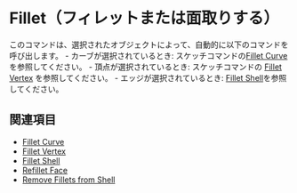 
# Fillet（フィレットまたは面取りする）

<Reference shortcut="B" command="Fillet" button="" />

このコマンドは、選択されたオブジェクトによって、自動的に以下のコマンドを呼び出します。
    - カーブが選択されているとき: スケッチコマンドの[Fillet Curve](../sketch/fillet-curve) を参照してください。
    - 頂点が選択されているとき: スケッチコマンドの [Fillet Vertex](../sketch/fillet-vertex) を参照してください。
    - エッジが選択されているとき: [Fillet Shell](./fillet-shell)を参照してください。

## 関連項目
- [Fillet Curve](../sketch/fillet-curve) 
- [Fillet Vertex](../sketch/fillet-vertex)
- [Fillet Shell](./fillet-shell)
- [Refillet Face](./refillet-face)
- [Remove Fillets from Shell](./remove-fillets-from-shell)










